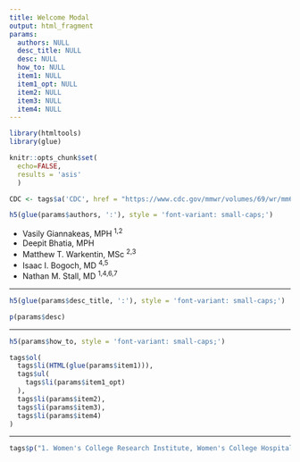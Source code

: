 ```yaml
---
title: Welcome Modal
output: html_fragment
params:
  authors: NULL
  desc_title: NULL
  desc: NULL
  how_to: NULL
  item1: NULL
  item1_opt: NULL
  item2: NULL
  item3: NULL
  item4: NULL
---
```


```r
library(htmltools)
library(glue)

knitr::opts_chunk$set(
  echo=FALSE, 
  results = 'asis'
  )

CDC <- tags$a('CDC', href = "https://www.cdc.gov/mmwr/volumes/69/wr/mm6912e2.htm", target = "_blank")
```

```r
h5(glue(params$authors, ':'), style = 'font-variant: small-caps;')
```

<ul>
  <li>Vasily Giannakeas, MPH <sup class='f7'>1,2</sup> <a class="link dim black" href="mailto:vasily.giannakeas@wchospital.ca"><i class="fa fa-envelope"></i></a></li>
  <li>Deepit Bhatia, MPH <a class="link dim black" href="mailto:deepit.bhatia@mail.utoronto.ca"><i class="fa fa-envelope"></i></a></li>
  <li>Matthew T. Warkentin, MSc <sup class='f7'>2,3</sup> <a class="link dim black" href="mailto:warkentin@lunenfeld.ca"><i class="fa fa-envelope"></i></a></li>
  <li>Isaac I. Bogoch, MD <sup class='f7'>4,5</sup></li>
  <li>Nathan M. Stall, MD <sup class='f7'>1,4,6,7</sup> <a class="link dim black" href="mailto:nathan.stall@sinaihealth.ca"><i class="fa fa-envelope"></i></a></li>
</ul>

<hr />

```r
h5(glue(params$desc_title, ':'), style = 'font-variant: small-caps;')

p(params$desc)
```

<hr />

```r
h5(params$how_to, style = 'font-variant: small-caps;')
```

```r
tags$ol(
  tags$li(HTML(glue(params$item1))),
  tags$ul(
    tags$li(params$item1_opt)
  ),
  tags$li(params$item2),
  tags$li(params$item3),
  tags$li(params$item4)
)
```

<hr />

```r
tags$p("1. Women's College Research Institute, Women's College Hospital, Toronto, Ontario, Canada; 2. Dalla Lana School of Public Health, University of Toronto, Toronto, Ontario, Canada; 3. Lunenfeld-Tanenbaum Research Institute, Sinai Health System, Toronto, Ontario, Canada; 4. Department of Medicine, University of Toronto, Toronto, Ontario, Canada; 5. Divisions of General Internal Medicine and Infectious Diseases, University Health Network, Toronto, Canada; 6. Institute of Health Policy, Management and Evaluation, University of Toronto, Toronto, Ontario, Canada; 7. Divisions of General Internal Medicine and Geriatrics, Sinai Health System, Toronto, Ontario, Canada", class = 'f7')
```

